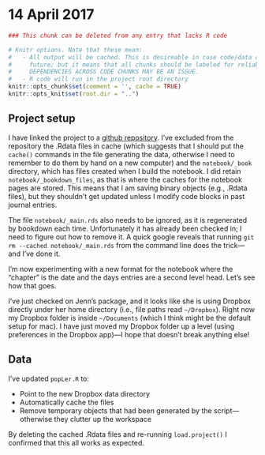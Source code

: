 # 14 April 2017

```r
### This chunk can be deleted from any entry that lacks R code

# Knitr options. Note that these mean:
#   - All output will be cached. This is desireable in case code/data changes in the 
#     future; but it means that all chunks should be labeled for reliable behavior. 
#     DEPENDENCIES ACROSS CODE CHUNKS MAY BE AN ISSUE.
#   - R code will run in the project root directory
knitr::opts_chunk$set(comment = '', cache = TRUE)
knitr::opts_knit$set(root.dir = "..")
```

## Project setup
I have linked the project to a [github repository](https://github.com/BruceKendall/InvasionHet). I've excluded from the repository the .Rdata files in cache (which suggests that I should put the `cache()` commands in the file generating the data, otherwise I need to remember to do them by hand on a new computer) and the `notebook/_book` directory, which has files created when I build the notebook. I did retain `notebook/_bookdown_files`, as that is where the caches for the notebook pages are stored. This means that I am saving binary objects (e.g., .Rdata files), but they shouldn't get updated unless I modify code blocks in past journal entries.

The file `notebook/_main.rds` also needs to be ignored, as it is regenerated by bookdown each time. Unfortunately it has already been checked in; I need to figure out how to remove it. A quick google reveals that running `git rm --cached notebook/_main.rds` from the command line does the trick---and I've done it.

I'm now experimenting with a new format for the notebook where the "chapter" is the date and the days entries are a second level head. Let's see how that goes.

I've just checked on Jenn's package, and it looks like she is using Dropbox directly under her home directory (i.e., file paths read `~/Dropbox`). Right now my Dropbox folder is inside `~/Documents` (which I think might be the default setup for mac). I have just moved my Dropbox folder up a level (using preferences in the Dropbox app)---I hope that doesn't break anything else!

## Data
I've updated `popLer.R` to:

- Point to the new Dropbox data directory
- Automatically cache the files
- Remove temporary objects that had been generated by the script---otherwise they clutter up the workspace

By deleting the cached .Rdata files and re-running `load.project()` I confirmed that this all works as expected.
